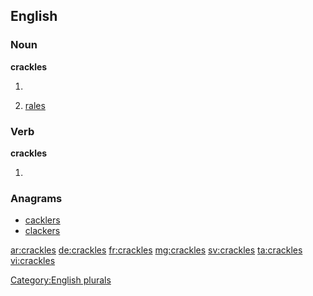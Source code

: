 ==English==

===Noun===
'''crackles'''

# {{plural of|crackle}}
# {{context|medicine|plurae tantum|lung sounds|lang=en}} [[rales]]

===Verb===
'''crackles'''

# {{en-third-person singular of|crackle}}

===Anagrams===
* [[cacklers#English|cacklers]]
* [[clackers#English|clackers]]

[[Category:English plurals]]

[[ar:crackles]]
[[de:crackles]]
[[fr:crackles]]
[[mg:crackles]]
[[sv:crackles]]
[[ta:crackles]]
[[vi:crackles]]